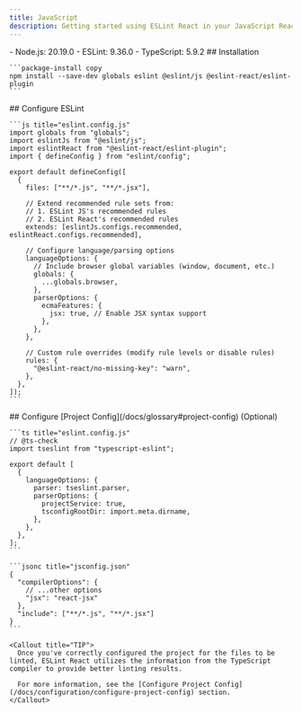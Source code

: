 ```yaml
---
title: JavaScript
description: Getting started using ESLint React in your JavaScript React project
---
```



<Callout type="info" title="This instruction requires the following minimum versions:">
  - Node.js: 20.19.0
  - ESLint: 9.36.0
  - TypeScript: 5.9.2
</Callout>

<Steps>
  <Step>
    ## Installation

    ```package-install copy
    npm install --save-dev globals eslint @eslint/js @eslint-react/eslint-plugin
    ```
  </Step>

  <Step>
    ## Configure ESLint

    ```js title="eslint.config.js"
    import globals from "globals";
    import eslintJs from "@eslint/js";
    import eslintReact from "@eslint-react/eslint-plugin";
    import { defineConfig } from "eslint/config";

    export default defineConfig([
      {
        files: ["**/*.js", "**/*.jsx"],

        // Extend recommended rule sets from:
        // 1. ESLint JS's recommended rules
        // 2. ESLint React's recommended rules
        extends: [eslintJs.configs.recommended, eslintReact.configs.recommended],

        // Configure language/parsing options
        languageOptions: {
          // Include browser global variables (window, document, etc.)
          globals: {
            ...globals.browser,
          },
          parserOptions: {
            ecmaFeatures: {
              jsx: true, // Enable JSX syntax support
            },
          },
        },

        // Custom rule overrides (modify rule levels or disable rules)
        rules: {
          "@eslint-react/no-missing-key": "warn",
        },
      },
    ]);
    ```
  </Step>

  <Step>
    ## Configure [Project Config](/docs/glossary#project-config) (Optional)

    ```ts title="eslint.config.js"
    // @ts-check
    import tseslint from "typescript-eslint";

    export default [
      {
        languageOptions: {
          parser: tseslint.parser,
          parserOptions: {
            projectService: true,
            tsconfigRootDir: import.meta.dirname,
          },
        },
      },
    ];
    ```

    ```jsonc title="jsconfig.json"
    {
      "compilerOptions": {
        // ...other options
        "jsx": "react-jsx"
      },
      "include": ["**/*.js", "**/*.jsx"]
    }
    ```

    <Callout title="TIP">
      Once you've correctly configured the project for the files to be linted, ESLint React utilizes the information from the TypeScript compiler to provide better linting results.

      For more information, see the [Configure Project Config](/docs/configuration/configure-project-config) section.
    </Callout>
  </Step>
</Steps>
